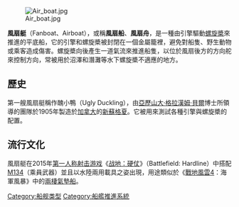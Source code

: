 {{unreferenced|time=2011-10-29T05:08:51+00:00}}
[[File:Air_boat.jpg|thumb]]

'''風扇艇'''（Fanboat、Airboat），或稱'''風扇船'''、'''風扇舟'''，是一種由引擎驅動[[螺旋槳|螺旋槳]]來推進的平底船，它的引擎和螺旋槳被封閉在一個金屬籠裡，避免對船隻、野生動物或乘客造成傷害。螺旋槳向後產生一道氣流來推進船隻，以位於風扇後方的方向舵來控制方向，常被用於沼澤和潛灘等水下螺旋槳不適應的地方。

==歷史==
第一艘風扇艇稱作醜小鴨（Ugly Duckling），由[[亞歷山大·格拉漢姆·貝爾|亞歷山大·格拉漢姆·貝爾]]博士所領導的團隊於1905年製造於[[加拿大|加拿大]]的[[新蘇格夏|新蘇格夏]]。它被用來測試各種引擎與螺旋槳的配置。

==流行文化==
風扇艇在2015年[[第一人称射击游戏|第一人称射击游戏]]《[[战地：硬仗|战地：硬仗]]》（Battlefield: Hardline）中搭配[[M134迷你砲機槍|M134]]（乘員武器）並且以水陸兩用載具之姿出現，用途類似於《[[戰地風雲4|戰地風雲4]]：海軍風暴》中的[[氣墊船|兩棲氣墊船]]。

[[Category:船舰类型|Category:船舰类型]]
[[Category:船艦推進系統|Category:船艦推進系統]]